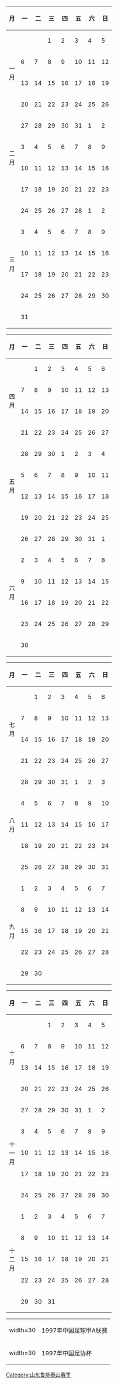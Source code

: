 {{Hidden begin| expanded = yes
| title = 1997赛季完全赛历
| header= |bg1=#ffffdd |bg2= |ta1= |ta2= |extra1= |extra2=
}}
{{col-start}}
{{col-4}}
{| width=100% class="wikitable" style="border: 2px solid black; text-align: center;font-size: 90%"
|-
! 月 !! 一 !! 二 !! 三 !! 四 !! 五 !! 六 !! 日
|-
! rowspan=4|一<br />月
|  ||  || 1|| 2|| 3|| 4|| 5
|-
| 6|| 7|| 8|| 9||10||11||12
|-
|13||14||15||16||17||18||19
|-
|20||21||22||23||24||25||26
|-
! rowspan=4|二<br />月
|27||28||29||30||31|| 1|| 2
|-
| 3|| 4|| 5|| 6|| 7|| 8|| 9
|-
|10||11||12||13||14||15||16
|-
|17||18||19||20||21||22||23
|-
! rowspan=6|三<br />月
|24||25||26||27||28|| 1|| 2
|-
| 3|| 4|| 5|| 6|| 7|| 8|| 9
|-
|10||11||12||13||14||15||{{fbc mcc|联}}16
|-
|17||18||19||20||21||22||{{fbc mcc|联}}23
|-
|24||25||26||{{fbc mcc|联}}27||28||29||{{fbc mcc|联}}30
|-
|31||  ||  ||  ||  ||  ||
|}
{{col-4}}
{| width=100% class="wikitable" style="border: 2px solid black; text-align: center;font-size: 90%"
|-
! 月 !! 一 !! 二 !! 三 !! 四 !! 五 !! 六 !! 日
|-
! rowspan=4|四<br />月
|  || 1|| 2|| 3|| 4|| 5||{{fbc mcc|联}} 6
|-
| 7|| 8|| 9||10||11||12||13
|-
|14||15||16||17||18||19||20
|-
|21||22||23||24||25||26||27
|-
! rowspan=4|五<br />月
|28||29||30|| 1|| 2|| 3|| 4
|-
| 5|| 6|| 7|| 8|| 9||{{fbc mcc|杯}}10||11
|-
|12||13||14||15||16||17||{{fbc mcc|杯}}18
|-
|19||20||21||22||23||24||25
|-
! rowspan=6|六<br />月
|26||27||28||29||30||31|| 1
|-
| 2|| 3|| 4|| 5|| 6|| 7|| 8
|-
| 9||10||11||12||13||14||15
|-
|16||17||18||19||20||21||22
|-
|23||24||25||26||27||28||{{fbc mcc|联}}29
|-
|30||  ||  ||  ||  ||  ||
|}
{{col-4}}
{| width=100% class="wikitable" style="border: 2px solid black; text-align: center;font-size: 90%"
|-
! 月 !! 一 !! 二 !! 三 !! 四 !! 五 !! 六 !! 日
|-
! rowspan=4|七<br />月
|  || 1|| 2|| 3|| 4|| 5||{{fbc mcc|联}} 6
|-
| 7|| 8|| 9||{{fbc mcc|联}}10||11||12||{{fbc mcc|联}}13
|-
|14||15||16||17||18||19||{{fbc mcc|联}}20
|-
|21||22||23||{{fbc mcc|联}}24||25||26||{{fbc mcc|联}}27
|-
! rowspan=5|八<br />月
|28||29||30||31|| 1|| 2||{{fbc mcc|联}} 3
|-
| 4|| 5|| 6|| 7|| 8|| 9||10
|-
|11||12||13||14||15||16||17
|-
|18||19||20||21||22||23||24
|-
|25||26||27||28||29||30||31
|-
! rowspan=5|九<br />月
| 1|| 2|| 3|| 4|| 5|| 6||{{fbc mcc|杯}} 7
|-
| 8|| 9||10||11||12||13||{{fbc mcc|杯}}14
|-
|15||16||17||18||19||20||21
|-
|22||23||24||25||26||27||28
|-
|29||30||  ||  ||  ||  ||  
|}
{{col-4}}
{| width=100% class="wikitable" style="border: 2px solid black; text-align: center;font-size: 90%"
|-
! 月 !! 一 !! 二 !! 三 !! 四 !! 五 !! 六 !! 日
|-
! rowspan=4|十<br />月
|  ||  || 1|| 2|| 3|| 4|| 5
|-
| 6|| 7|| 8|| 9||10||11||12
|-
|13||14||15||16||17||18||19
|-
|20||21||22||23||24||25||26
|-
! rowspan=5|十<br />一<br />月
|27||28||29||30||31|| 1|| 2
|-
| 3|| 4|| 5|| 6|| 7|| 8|| 9
|-
|10||11||12||13||14||15||{{fbc mcc|联}}16
|-
|17||18||19||{{fbc mcc|联}}20||21||22||{{fbc mcc|联}}23
|-
|24||25||26||27||28||29||{{fbc mcc|联}}30
|-
! rowspan=5|十<br />二<br />月
| 1|| 2|| 3||{{fbc mcc|联}} 4|| 5|| 6||{{fbc mcc|联}} 7
|-
| 8|| 9||10||11||12||13||{{fbc mcc|联}}14
|-
|15||16||17||{{fbc mcc|联}}18||19||20||{{fbc mcc|联}}21
|-
|22||23||24||25||26||27||28
|-
|29||30||31||  ||  ||  ||  
|}
{{col-end}}
{| width=300 cellspacing="0" cellpadding="0" border="0" style="font-size: 90%"
| width=30 {{fbc mcc|联}}
| align="left" | 1997年中国足球甲A联赛
|-
| width=30 {{fbc mcc|杯}}
| align="left" | 1997年中国足协杯
|}
{{Hidden end}}
<noinclude>
{{DEFAULTSORT:Calendar 1997 Jinan Taishan}}
[[Category:山东鲁能泰山赛季]]
</noinclude>